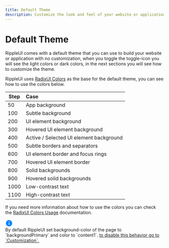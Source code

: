 ```yaml
---
title: Default Theme
description: Customize the look and feel of your website or application with the Default Theme of RippleUI. Our step-by-step guide shows you how to easily match the theme to your brand's style and improve the user experience
---
```


# Default Theme

RippleUI comes with a default theme that you can use to build your website or application with no customization, when you toggle the toggle-icon you will see the light colors or dark colors, in the next sections you will see how to customize the theme.

RippleUI uses [RadixUI Colors](https://www.radix-ui.com/colors) as the base for the default theme, you can see how to use the colors below.


<Attributes>

| Step | Case                                    |
| ---- | :-------------------------------------- |
| 50   | App background                          |
| 100  | Subtle background                       |
| 200  | UI element background                   |
| 300  | Hovered UI element background           |
| 400  | Active / Selected UI element background |
| 500  | Subtle borders and separators           |
| 600  | UI element border and focus rings       |
| 700  | Hovered UI element border               |
| 800  | Solid backgrounds                       |
| 900  | Hovered solid backgrounds               |
| 1000 | Low-contrast text                       |
| 1100 | High-contrast text                      |

</Attributes>

If you need more information about how to use the colors you can check the [RadixUI Colors Usage](https://www.radix-ui.com/docs/colors/palette-composition/understanding-the-scale) documentation.

<div className="alert border border-border">
  <div>
    <svg
      width="24"
      height="24"
      viewBox="0 0 48 48"
      fill="none"
      xmlns="http://www.w3.org/2000/svg"
    >
      <path
        fillRule="evenodd"
        clipRule="evenodd"
        d="M24 4C12.96 4 4 12.96 4 24C4 35.04 12.96 44 24 44C35.04 44 44 35.04 44 24C44 12.96 35.04 4 24 4ZM24 34C22.9 34 22 33.1 22 32V24C22 22.9 22.9 22 24 22C25.1 22 26 22.9 26 24V32C26 33.1 25.1 34 24 34ZM26 18H22V14H26V18Z"
        fill="#0085FF"
      />
    </svg>
  </div>
  <div className="flex flex-col">
    <span className="text-content2">
      <span>By default RippleUI set background-color of the page to `backgroundPrimary` and color to `content1`. </span>
      <a href="/docs/get-started/customization#how-to-disable-the-background-color-and-color-that-comes-by-default?">  to disable this behavior go to `Customization`. </a>
    </span>
  </div>
</div>

<Pallete />


